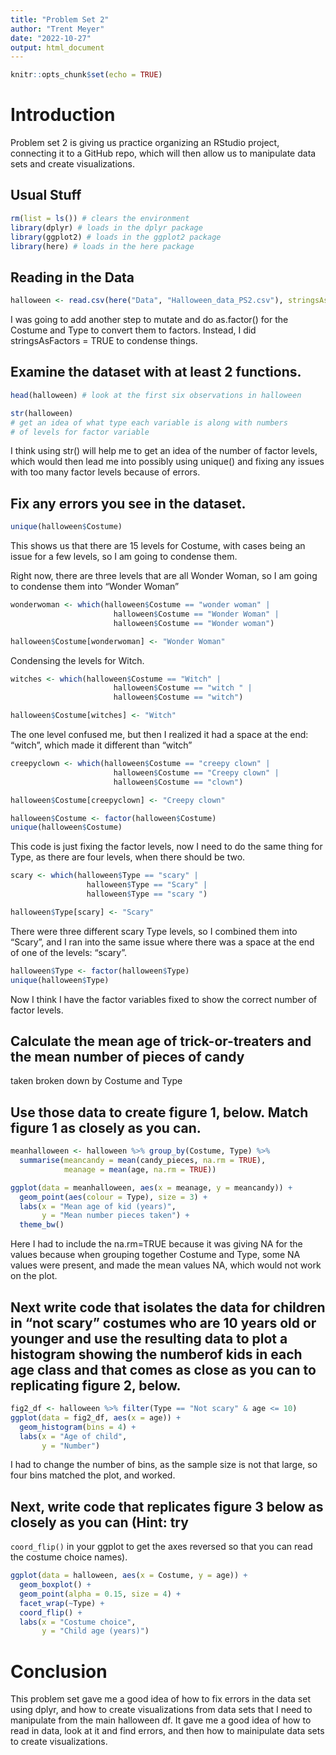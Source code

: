 ```yaml
---
title: "Problem Set 2"
author: "Trent Meyer"
date: "2022-10-27"
output: html_document
---
```


```r
knitr::opts_chunk$set(echo = TRUE)
```

# Introduction

Problem set 2 is giving us practice organizing an RStudio project, connecting it to a GitHub repo, which will then allow us to manipulate data sets and create visualizations.

## Usual Stuff
```r
rm(list = ls()) # clears the environment
library(dplyr) # loads in the dplyr package
library(ggplot2) # loads in the ggplot2 package
library(here) # loads in the here package
```

## Reading in the Data
```r
halloween <- read.csv(here("Data", "Halloween_data_PS2.csv"), stringsAsFactors = TRUE)
```

I was going to add another step to mutate and do as.factor() for the Costume and Type to convert them to factors. Instead, I did stringsAsFactors = TRUE to condense things.

## Examine the dataset with at least 2 functions.  

```r
head(halloween) # look at the first six observations in halloween
```

```r
str(halloween) 
# get an idea of what type each variable is along with numbers
# of levels for factor variable
```

I think using str() will help me to get an idea of the number of factor levels, which would then lead me into possibly using unique() and fixing any issues with too many factor levels because of errors.

## Fix any errors you see in the dataset.
```r
unique(halloween$Costume) 
```

This shows us that there are 15 levels for Costume, with cases being an issue for a few levels, so I am going to condense them.

Right now, there are three levels that are all Wonder Woman, so I am going to condense them into "Wonder Woman"

```r
wonderwoman <- which(halloween$Costume == "wonder woman" |
                       halloween$Costume == "Wonder Woman" |
                       halloween$Costume == "Wonder woman")

halloween$Costume[wonderwoman] <- "Wonder Woman"
```

Condensing the levels for Witch.

```r
witches <- which(halloween$Costume == "Witch" |
                       halloween$Costume == "witch " |
                       halloween$Costume == "witch")

halloween$Costume[witches] <- "Witch"
```

The one level confused me, but then I realized it had a space at the end: "witch ", which made it different than "witch"

```r
creepyclown <- which(halloween$Costume == "creepy clown" |
                       halloween$Costume == "Creepy clown" |
                       halloween$Costume == "clown")

halloween$Costume[creepyclown] <- "Creepy clown"
```

```r
halloween$Costume <- factor(halloween$Costume)
unique(halloween$Costume)
```

This code is just fixing the factor levels, now I need to do the same thing for Type, as there are four levels, when there should be two.

```r
scary <- which(halloween$Type == "scary" |
                 halloween$Type == "Scary" |
                 halloween$Type == "scary ")

halloween$Type[scary] <- "Scary"
```

There were three different scary Type levels, so I combined them into "Scary", and I ran into the same issue where there was a space at the end of one of the levels: "scary ".

```r
halloween$Type <- factor(halloween$Type)
unique(halloween$Type)
```

Now I think I have the factor variables fixed to show the correct number of factor levels.

## Calculate the mean age of trick-or-treaters and the mean number of pieces of candy 
taken broken down by Costume and Type

## Use those data to create figure 1, below. Match figure 1 as closely as you can. 
```r
meanhalloween <- halloween %>% group_by(Costume, Type) %>% 
  summarise(meancandy = mean(candy_pieces, na.rm = TRUE),
            meanage = mean(age, na.rm = TRUE))

ggplot(data = meanhalloween, aes(x = meanage, y = meancandy)) +
  geom_point(aes(colour = Type), size = 3) + 
  labs(x = "Mean age of kid (years)",
       y = "Mean number pieces taken") +
  theme_bw()
```

Here I had to include the na.rm=TRUE because it was giving NA for the values because when grouping together Costume and Type, some NA values were present, and made the mean values NA, which would not work on the plot.

## Next write code that isolates the data for children in “not scary” costumes who are 10 years old or younger and use the resulting data to plot a histogram showing the numberof kids in each age class and that comes as close as you can to replicating figure 2, below. 
```r
fig2_df <- halloween %>% filter(Type == "Not scary" & age <= 10)
ggplot(data = fig2_df, aes(x = age)) +
  geom_histogram(bins = 4) +
  labs(x = "Age of child",
       y = "Number")
```

I had to change the number of bins, as the sample size is not that large, so four bins matched the plot, and worked.

## Next, write code that replicates figure 3 below as closely as you can (Hint: try 
`coord_flip()` in your ggplot to get the axes reversed so that you can read the costume
choice names). 
```r
ggplot(data = halloween, aes(x = Costume, y = age)) +
  geom_boxplot() +
  geom_point(alpha = 0.15, size = 4) +
  facet_wrap(~Type) +
  coord_flip() +
  labs(x = "Costume choice",
       y = "Child age (years)")
```

# Conclusion

This problem set gave me a good idea of how to fix errors in the data set using dplyr, and how to create visualizations from data sets that I need to manipulate from the main halloween df. It gave me a good idea of how to read in data, look at it and find errors, and then how to mainipulate data sets to create visualizations.